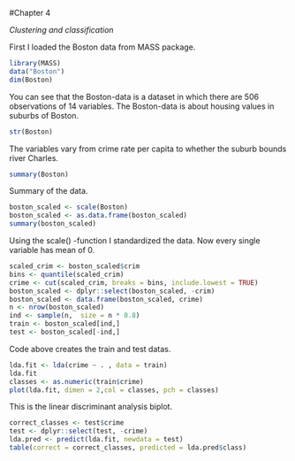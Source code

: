 #Chapter 4

*Clustering and classification*

First I loaded the Boston data from MASS package.

```r
library(MASS)
data("Boston")
dim(Boston)
```
You can see that the Boston-data is a dataset in which there are 506 observations of 14 variables. The Boston-data is about housing values in suburbs of Boston.
```r
str(Boston)
```
The variables vary from crime rate per capita to whether the suburb bounds river Charles. 
```r
summary(Boston)
```
Summary of the data. 

```r
boston_scaled <- scale(Boston)
boston_scaled <- as.data.frame(boston_scaled)
summary(boston_scaled)

```
Using the scale() -function I standardized the data. Now every single variable has mean of 0.

```r
scaled_crim <- boston_scaled$crim
bins <- quantile(scaled_crim)
crime <- cut(scaled_crim, breaks = bins, include.lowest = TRUE)
boston_scaled <- dplyr::select(boston_scaled, -crim)
boston_scaled <- data.frame(boston_scaled, crime)
n <- nrow(boston_scaled)
ind <- sample(n,  size = n * 0.8)
train <- boston_scaled[ind,]
test <- boston_scaled[-ind,]

```
Code above creates the train and test datas.

```r
lda.fit <- lda(crime ~ . , data = train)
lda.fit
classes <- as.numeric(train$crime)
plot(lda.fit, dimen = 2,col = classes, pch = classes)
```
This is the linear discriminant analysis biplot.

```r
correct_classes <- test$crime
test <- dplyr::select(test, -crime)
lda.pred <- predict(lda.fit, newdata = test)
table(correct = correct_classes, predicted = lda.pred$class)
```

